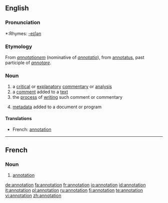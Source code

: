 ==English==

===Pronunciation===
*:Rhymes: [[Rhymes:English:-eɪʃǝn|-eɪʃǝn]]

===Etymology===
From {{L.}} ''[[annotationem]]'' (nominative of ''[[annotatio]]''), from [[annotatus]], past participle of ''[[annotare]]''.

===Noun===
{{wikipedia}}
{{en-noun}}

# a [[critical]] or [[explanatory]] [[commentary]] or [[analysis]]
# a [[comment]] added to a [[text]]
# the [[process]] of [[writing]] such comment or commentary
# {{computing}} [[metadata]] added to a document or program

====Translations====
*French: [[#French|annotation]]

----

==French==

===Noun===
{{fr-noun|f}}

# [[#Noun|annotation]]

[[de:annotation]]
[[fa:annotation]]
[[fr:annotation]]
[[io:annotation]]
[[id:annotation]]
[[it:annotation]]
[[pl:annotation]]
[[ru:annotation]]
[[fi:annotation]]
[[te:annotation]]
[[vi:annotation]]
[[zh:annotation]]